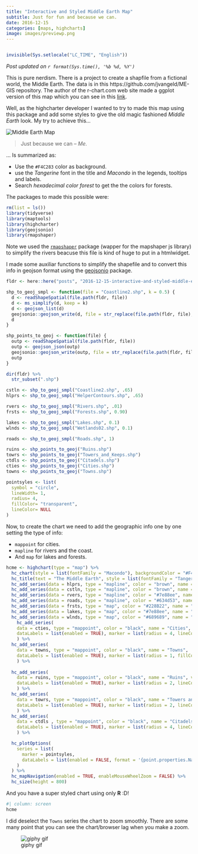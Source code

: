 ```yaml
---
title: "Interactive and Styled Middle Earth Map"
subtitle: Just for fun and because we can.
date: 2016-12-15
categories: [maps, highcharts]
image: images/previewp.png
---
```


```r
```

```r
invisible(Sys.setlocale("LC_TIME", "English"))
```

_Post updated on `r format(Sys.time(), '%b %d, %Y')`_

This is pure nerdism. There is a project to create a shapfile
from a fictional world, the Middle Earth. The data is in this
https://github.com/jvangeld/ME-GIS repository. The author of the 
r-chart.com web site made a ggplot version of this map which 
you can see in this [link](http://www.r-chart.com/2016/10/map-of-middle-earth-map-above-was.html).

Well, as the highcharter developer I wanted to try to made 
this map using this package and add some styles to give 
the old magic fashioned _Middle Earth_ look. My try to achieve 
this...

![](images/preview.png "Middle Earth Map")

> Just because we can
> -- <cite>Me.</cite>

... Is summarized as:

- Use the `#F4C283` color as background.
- use the _Tangerine_ font in the title and _Macondo_ in the
legends, tooltips and labels.
- Search _hexadecimal color forest_ to get the the colors for forests.

The packages to made this possible were:


```r
rm(list = ls())
library(tidyverse)
library(maptools)
library(highcharter)
library(geojsonio)
library(rmapshaper)
```

Note we used the [`rmapshaper`](https://github.com/ateucher/rmapshaper)
package (wapper for the mapshaper js library)
to simplify the rivers beacuse this file is kind of huge to put
in a htmlwidget.

I made some auxiliar functions to simplify the shapefile and to convert this info in
geojson format using the [geojsonio](https://github.com/ropensci/geojsonio)
package.


```r
fldr <- here::here("posts", "2016-12-15-interactive-and-styled-middle-earth-map", "data")

shp_to_geoj_smpl <- function(file = "Coastline2.shp", k = 0.5) {
  d <- readShapeSpatial(file.path(fldr, file))
  d <- ms_simplify(d, keep = k)
  d <- geojson_list(d)
  geojsonio::geojson_write(d, file = str_replace(file.path(fldr, file), "shp$", "geojson"))
  d
}

shp_points_to_geoj <- function(file) {
  outp <- readShapeSpatial(file.path(fldr, file))
  outp <- geojson_json(outp) 
  geojsonio::geojson_write(outp, file = str_replace(file.path(fldr, file), "shp$", "geojson"))
  outp
}

dir(fldr) %>% 
  str_subset(".shp")

cstln <- shp_to_geoj_smpl("Coastline2.shp", .65)
hlprs <- shp_to_geoj_smpl("HelperContours.shp", .65)

rvers <- shp_to_geoj_smpl("Rivers.shp", .01)
frsts <- shp_to_geoj_smpl("Forests.shp", 0.90)

lakes <- shp_to_geoj_smpl("Lakes.shp", 0.1)
wlnds <- shp_to_geoj_smpl("Wetlands02.shp", 0.1)

roads <- shp_to_geoj_smpl("Roads.shp", 1)

ruins <- shp_points_to_geoj("Ruins.shp")
towrs <- shp_points_to_geoj("Towers_and_Keeps.shp")
ctdls <- shp_points_to_geoj("Citadels.shp")
cties <- shp_points_to_geoj("Cities.shp")
towns <- shp_points_to_geoj("Towns.shp")

pointsyles <- list(
  symbol = "circle",
  lineWidth= 1,
  radius= 4,
  fillColor= "transparent",
  lineColor= NULL
)
```

Now, to create the chart we need to add the geographic info one by one setting
the type of info: 

- `mappoint` for cities.
- `mapline` for rivers and the coast.
- And `map` for lakes and forests.


```r
hcme <- highchart(type = "map") %>% 
  hc_chart(style = list(fontFamily = "Macondo"), backgroundColor = "#F4C283") %>% 
  hc_title(text = "The Middle Earth", style = list(fontFamily = "Tangerine", fontSize = "40px")) %>% 
  hc_add_series(data = hlprs, type = "mapline", color = "brown", name = "Helpers", visible = FALSE) %>%
  hc_add_series(data = cstln, type = "mapline", color = "brown", name = "Coast") %>%
  hc_add_series(data = rvers, type = "mapline", color = "#7e88ee", name = "Rivers") %>%
  hc_add_series(data = roads, type = "mapline", color = "#634d53", name = "Main Roads") %>%
  hc_add_series(data = frsts, type = "map", color = "#228B22", name = "Forest") %>%
  hc_add_series(data = lakes, type = "map", color = "#7e88ee", name = "Lakes") %>%
  hc_add_series(data = wlnds, type = "map", color = "#689689", name = "Wetlands") %>%
    hc_add_series(
    data = cties, type = "mappoint", color = "black", name = "Cities",
    dataLabels = list(enabled = TRUE), marker = list(radius = 4, lineColor = "black")
    ) %>%
  hc_add_series(
    data = towns, type = "mappoint", color = "black", name = "Towns",
    dataLabels = list(enabled = TRUE), marker = list(radius = 1, fillColor = "rgba(190,190,190,0.7)")
    ) %>%
  
  hc_add_series(
    data = ruins, type = "mappoint", color = "black", name = "Ruins", visible = FALSE,
    dataLabels = list(enabled = TRUE), marker = list(radius = 2, lineColor = "black")
    ) %>%
  hc_add_series(
    data = towrs, type = "mappoint", color = "black", name = "Towers and Keeps", visible = FALSE,
    dataLabels = list(enabled = TRUE), marker = list(radius = 2, lineColor = "black")
    ) %>%
  hc_add_series(
    data = ctdls , type = "mappoint", color = "black", name = "Citadels", visible = FALSE,
    dataLabels = list(enabled = TRUE), marker = list(radius = 4, lineColor = "black")
    ) %>%

  hc_plotOptions(
    series = list(
      marker = pointsyles,
      dataLabels = list(enabled = FALSE, format = '{point.properties.Name}')
    )
  ) %>% 
  hc_mapNavigation(enabled = TRUE, enableMouseWheelZoom = FALSE) %>% 
  hc_size(height = 800)
```

And you have a super styled chart using only **R** :D!

```r
#| column: screen
hcme
```

I did deselect the `Towns` series the chart to zoom smoothly. There 
are some many point that you can see the chart/browser lag when you 
make a zoom.

![giphy gif](https://media.giphy.com/media/3TIYjEHfiBzvq/giphy.gif)
